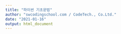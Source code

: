 ```yaml
---
title: "파이썬 기초문법"
author: "swcodingschool.com / CodeTech., Co.Ltd."
date: "2021-01-16"
output: html_document
---
```

